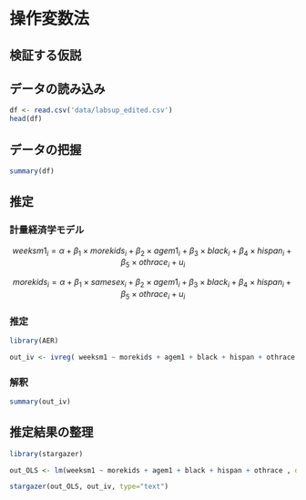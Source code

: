 
# 操作変数法

## 検証する仮説



## データの読み込み

```r
df <- read.csv('data/labsup_edited.csv')
head(df)
```

## データの把握
```r
summary(df)
```


## 推定

### 計量経済学モデル

$$ 
weeksm1_{i} = \alpha + \beta_{1}\times morekids_{i}+ \beta_{2}\times agem1_{i}+ \beta_{3}\times black_{i}+ \beta_{4}\times hispan_{i} + \beta_{5}\times othrace_{i} + u_{i} 
$$

$$ 
morekids_{i} = \alpha + \beta_{1}\times samesex_{i}+ \beta_{2}\times agem1_{i}+ \beta_{3}\times black_{i}+ \beta_{4}\times hispan_{i} + \beta_{5}\times othrace_{i} + u_{i} 
$$

### 推定
```r
library(AER)
```



```r
out_iv <- ivreg( weeksm1 ~ morekids + agem1 + black + hispan + othrace  |  samesex + agem1 + black + hispan + othrace, data = df)
```

### 解釈
```r
summary(out_iv)
```

## 推定結果の整理
```r
library(stargazer)
```


```r
out_OLS <- lm(weeksm1 ~ morekids + agem1 + black + hispan + othrace , data = df)
```

```r
stargazer(out_OLS, out_iv, type="text")
```
